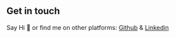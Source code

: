 ## Get in touch 

Say Hi 👋 or find me on other platforms: [Github](https://github.com/S-Solomon) & [Linkedin](https://www.linkedin.com/in/samuel-solomon-66b3b0203/)

